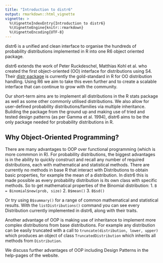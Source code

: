 ```yaml
---
title: "Introduction to distr6"
output: rmarkdown::html_vignette
vignette: >
  %\VignetteIndexEntry{Introduction to distr6}
  %\VignetteEngine{knitr::rmarkdown}
  %\VignetteEncoding{UTF-8}
---
```


distr6 is a unified and clean interface to organise the hundreds of probability distributions implemented in R into one R6 object oriented package.

distr6 extends the work of Peter Ruckdeschel, Matthias Kohl et al. who created the first object-oriented (OO) interface for distributions using S4. Their [distr package](http://distr.r-forge.r-project.org/) is currently the gold-standard in R for OO distribution handling. Using R6 we aim to take this even further and to create a scalable interface that can continue to grow with the community.

Our short-term aims are to implement all distributions in the R stats package as well as some other commonly utilised distributions. We also allow for user-defined probability distributions/families via multiple inheritance. Building the package from the ground up and making use of tried and tested design patterns (as per Gamma et al. 1994), distr6 aims to be the only package needed for probability distributions in R.


## Why Object-Oriented Programming?

There are many advantages to OOP over functional programming (which is more commmon in R). For probability distributions, the biggest advantages is in the ability to quickly construct and recall any number of required distributions, each with mathematical and statistical methods. There are currently no methods in base R that interact with Distributions to obtain basic properties, for example the mean of a distribution. In distr6 this is made possible as every probability distribution is its own class with specific methods. So to get mathematical properties of the Binomial distribution:
1. `B = Binomial$new(prob, size)`
2. `B$mean()`
3. `B$sd()`

Or try using `B$summary()` for a range of common mathematical and statistical results. With the `listDistributions()` command you can see every Distribution currently implemented in distr6, along with their traits.

Another advantage of OOP is making use of inheritance to implement more complex distributions from base distributions. For example any distribution can be easily truncated with a call to `truncate(distribution, lower, upper)` which produces an object of class `TruncatedDistribution` which inherits all methods from `Distribution`. 

We discuss further advantages of OOP including Design Patterns in the help-pages of the website.
